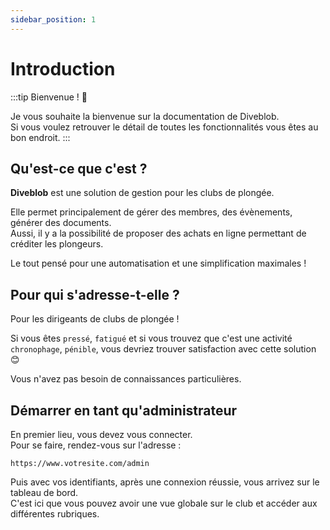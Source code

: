 ```yaml
---
sidebar_position: 1
---
```


# Introduction

:::tip Bienvenue ! :tada:

Je vous souhaite la bienvenue sur la documentation de Diveblob.<br/>
Si vous voulez retrouver le détail de toutes les fonctionnalités vous êtes au bon endroit.
:::

## Qu'est-ce que c'est ?

**Diveblob** est une solution de gestion pour les clubs de plongée.

Elle permet principalement de gérer des membres, des évènements, générer des documents.<br/>
Aussi, il y a la possibilité de proposer des achats en ligne permettant de créditer les plongeurs.


Le tout pensé pour une automatisation et une simplification maximales !

## Pour qui s'adresse-t-elle ?

Pour les dirigeants de clubs de plongée !

Si vous êtes `pressé`, `fatigué` et si vous trouvez que c'est une activité `chronophage`, `pénible`, vous devriez trouver satisfaction avec cette solution :blush:

Vous n'avez pas besoin de connaissances particulières.

## Démarrer en tant qu'administrateur

En premier lieu, vous devez vous connecter.<br/>
Pour se faire, rendez-vous sur l'adresse :
```shell
https://www.votresite.com/admin
```

Puis avec vos identifiants, après une connexion réussie, vous arrivez sur le tableau de bord.<br/>
C'est ici que vous pouvez avoir une vue globale sur le club et accéder aux différentes rubriques.
